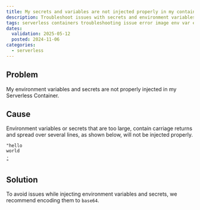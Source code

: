 ```yaml
---
title: My secrets and variables are not injected properly in my container
description: Troubleshoot issues with secrets and environment variables while using Scaleway Serverless Containers.
tags: serverless containers troubleshooting issue error image env var environment variables secrets secret manager
dates:
  validation: 2025-05-12
  posted: 2024-11-06
categories:
  - serverless
---
```


## Problem

My environment variables and secrets are not properly injected in my Serverless Container.

## Cause

Environment variables or secrets that are too large, contain carriage returns and spread over several lines, as shown below, will not be injected properly.

```
"hello
world
.
"
```

## Solution 

To avoid issues while injecting environment variables and secrets, we recommend encoding them to `base64`.
